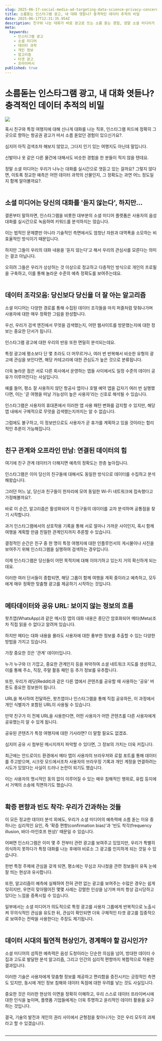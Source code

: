 ```yaml
---
slug: 2025-06-17-social-media-ad-targeting-data-science-privacy-concerns
title: 소름돋는 인스타그램 광고, 내 대화 엿듣나? 충격적인 데이터 추적의 비밀
date: 2025-06-17T12:31:35.954Z
description: 친구와 나눈 대화가 바로 광고로 뜨는 소름 돋는 경험, 정말 소셜 미디어가 우리 대화를 엿듣고 있는 걸까요? 음성 도청 없이도 당신의 관심사를 정확히 예측하는 데이터 추적의 놀라운 비밀과 그 이면을 파헤쳐 봅니다.
meta:
  keywords:
    - 인스타그램 광고
    - 소셜 미디어
    - 데이터 과학
    - 개인 정보
    - 알고리즘
    - 타겟 광고
    - 프라이버시
published: true
---
```


# 소름돋는 인스타그램 광고, 내 대화 엿듣나? 충격적인 데이터 추적의 비밀

![](https://blogger.googleusercontent.com/img/a/AVvXsEi4uz-8PoyZpkfJHwMCdQCEmUunIj9ZWf7YpuXI-vXOyHuKkPFtfGcYAECnGoJLYq__vAcv99Fx5m9UsvTaLg7rBiINCD_LfLy5p9s8TGI3TTLt4ps5Zhq-cyKy_FygJJ9bKidQttCh5PkOXsoTd4MuhSSgjficfWlXVtZqIsgJbIJ7ABPu1pPaisqkgFY)

혹시 친구와 특정 여행지에 대해 신나게 대화를 나눈 직후, 인스타그램 피드에 정확히 그곳으로 향하는 항공권 광고가 떠서 소름 돋았던 경험이 있으신가요?.<br /><br /> 심지어 아직 검색조차 해보지 않았고, 그다지 인기 있는 여행지도 아닌데 말입니다.<br /><br /> 신발이나 옷 같은 다른 물건에 대해서도 비슷한 경험을 한 분들이 적지 않을 텐데요.<br /><br /> 정말 소셜 미디어는 우리가 나누는 대화를 실시간으로 엿듣고 있는 걸까요? 그렇지 않다면, 이토록 정교한 예측은 어떤 데이터 과학의 산물인지, 그 정확도는 과연 어느 정도일지 함께 알아볼까요?.<br /><br />

## 소셜 미디어는 당신의 대화를 '듣지 않는다', 하지만…

결론부터 말하자면, 인스타그램을 비롯한 대부분의 소셜 미디어 플랫폼은 사용자의 음성 대화를 실시간으로 녹음하여 키워드를 분석하지는 않습니다.<br /><br /> 이는 법적인 문제뿐만 아니라 기술적인 측면에서도 엄청난 자원과 대역폭을 소모하는 비효율적인 방식이기 때문입니다.<br /><br /> 하지만 그들이 우리의 대화 내용을 '듣지 않는다'고 해서 우리의 관심사를 모른다는 의미는 결코 아닙니다.<br /><br /> 오히려 그들은 우리가 상상하는 것 이상으로 정교하고 다층적인 방식으로 개인의 프로필을 구축하고, 이를 통해 놀라운 수준의 예측 정확도를 보여주는데요.<br /><br />

## 데이터 조각모음: 당신보다 당신을 더 잘 아는 알고리즘

소셜 미디어는 다양한 경로를 통해 수집된 데이터 조각들을 마치 퍼즐처럼 맞춰나가며 사용자에 대한 매우 정확한 그림을 완성합니다.<br /><br /> 우선, 우리가 검색 엔진에서 무엇을 검색했는지, 어떤 웹사이트를 방문했는지에 대한 정보는 중요한 단서가 됩니다.<br /><br /> 인스타그램 광고에 대한 우리의 반응 또한 면밀히 분석되는데요.<br /><br /> 특정 광고에 평소보다 단 몇 초라도 더 머무르거나, 여러 번 반복해서 비슷한 유형의 광고에 관심을 보인다면, 해당 카테고리에 대한 관심도가 높은 것으로 분류됩니다.<br /><br /> 더욱 놀라운 점은 서로 다른 회사에서 운영하는 앱들 사이에서도 일정 수준의 데이터 공유가 이루어진다는 사실입니다.<br /><br /> 예를 들어, 평소 잘 사용하지 않던 항공사 앱이나 호텔 예약 앱을 갑자기 여러 번 실행했다면, 이는 '곧 여행을 떠날 가능성이 높은 사용자'라는 신호로 해석될 수 있습니다.<br /><br /> 인스타그램은 사용자의 휴대폰에서 이러한 앱 사용 패턴 변화를 감지할 수 있지만, 해당 앱 내에서 구체적으로 무엇을 검색했는지까지는 알 수 없습니다.<br /><br /> 그럼에도 불구하고, 이 정보만으로도 사용자가 곧 휴가를 계획하고 있을 것이라는 합리적인 추론이 가능해집니다.<br /><br />

## 친구 관계와 오프라인 만남: 연결된 데이터의 힘

여기에 친구 관계 데이터가 더해지면 예측의 정확도는 한층 높아집니다.<br /><br /> 인스타그램은 이미 당신의 친구들에 대해서도 동일한 방식으로 데이터를 수집하고 분석해왔습니다.<br /><br /> 그러던 어느 날, 당신과 친구들이 한자리에 모여 동일한 Wi-Fi 네트워크에 접속했다고 가정해볼까요?.<br /><br /> 바로 이 순간, 알고리즘은 활성화되어 각 친구들의 데이터를 교차 분석하며 공통점을 찾기 시작합니다.<br /><br /> 과거 인스타그램에서의 상호작용 기록을 통해 서로 얼마나 가까운 사이인지, 혹시 함께 여행을 계획할 만큼 친밀한 관계인지까지 추론할 수 있습니다.<br /><br /> 결정적인 순간은 친구 중 한 명이 특정 여행지에 대한 인플루언서의 게시물이나 사진을 보여주기 위해 인스타그램을 실행하여 검색하는 경우입니다.<br /><br /> 이제 인스타그램은 당신들이 어떤 목적지에 대해 이야기하고 있는지 거의 확신하게 되는데요.<br /><br /> 이러한 여러 단서들이 종합되면, 해당 그룹이 함께 여행을 계획 중이라고 예측하고, 모두에게 매우 정확한 맞춤형 광고를 제공하기 시작하는 것입니다.<br /><br />

## 메타데이터와 공유 URL: 보이지 않는 정보의 흐름

왓츠앱(WhatsApp)과 같은 메시징 앱의 대화 내용은 종단간 암호화되어 메타(Meta)조차 직접 읽을 수 없다고 알려져 있습니다.<br /><br /> 하지만 메타는 대화 내용을 몰라도 사용자에 대한 풍부한 정보를 추출할 수 있는 다양한 방법을 가지고 있습니다.<br /><br /> 가장 중요한 것은 '관계' 데이터입니다.<br /><br /> 누가 누구와 더 가깝고, 중요한 관계인지 등을 파악하여 소셜 네트워크 지도를 생성하고, 이를 통해 주소, 직장, 주말 활동 패턴 등 추가 정보를 유추합니다.<br /><br /> 또한, 우리가 레딧(Reddit)과 같은 다른 앱에서 콘텐츠를 공유할 때 사용하는 '공유' 버튼도 중요한 정보원이 됩니다.<br /><br /> URL을 복사하여 전달하든, 왓츠앱이나 인스타그램을 통해 직접 공유하든, 이 과정에서 개인 식별자가 포함된 URL이 사용될 수 있습니다.<br /><br /> 만약 친구가 이 전체 URL을 사용한다면, 어떤 사용자가 어떤 콘텐츠를 다른 사용자에게 공유했는지 알 수 있게 됩니다.<br /><br /> 공유된 콘텐츠가 특정 여행지에 대한 기사라면? 더 말할 필요도 없겠죠.<br /><br /> 심지어 공유 시 첨부된 메시지까지 파악할 수 있다면, 그 정보의 가치는 더욱 커집니다.<br /><br /> 최근에는 안드로이드 환경에서 메타 앱이 사용자의 브라우저와 로컬 포트를 통해 데이터를 주고받으며, 시크릿 모드에서조차 사용자의 브라우징 기록과 개인 계정을 연결하려는 시도가 있었다는 사실이 드러나 논란이 되기도 했습니다.<br /><br /> 이는 사용자의 명시적인 동의 없이 이루어질 수 있는 매우 침해적인 행위로, 유럽 등지에서 거액의 소송에 직면하기도 했습니다.<br /><br />

## 확증 편향과 빈도 착각: 우리가 간과하는 것들

이 모든 정교한 데이터 분석 외에도, 우리가 소셜 미디어의 예측력에 소름 돋는 이유 중 하나는 심리적인 요인, 즉 '확증 편향(confirmation bias)'과 '빈도 착각(frequency illusion, 바더-마인호프 현상)' 때문일 수 있습니다.<br /><br /> 어쩌면 인스타그램은 이미 몇 주 전부터 관련 광고를 보여주고 있었지만, 우리가 특별히 의식하지 못하다가 특정 대화를 나눈 후에야 비로소 그 광고를 인지하게 되는 것일 수 있습니다.<br /><br /> 한번 특정 주제에 관심을 갖게 되면, 평소에는 무심코 지나쳤을 관련 정보들이 유독 눈에 잘 띄는 현상과 유사합니다.<br /><br /> 또한, 알고리즘이 예측에 실패하여 전혀 관련 없는 광고를 보여주는 수많은 경우는 쉽게 잊히지만, 우연히 맞아떨어진 몇몇 사례는 강렬한 인상을 남기며 마치 항상 감시당하고 있다는 느낌을 증폭시킬 수 있습니다.<br /><br /> 일부에서는 소셜 미디어가 의도적으로 특정 광고를 사용자 그룹에게 반복적으로 노출시켜 무의식적인 관심을 유도한 뒤, 관심이 확인되면 더욱 구체적인 타겟 광고를 집중적으로 보여주는 전략을 사용한다는 주장도 제기됩니다.<br /><br />

## 데이터 시대의 필연적 현상인가, 경계해야 할 감시인가?

소셜 미디어의 섬뜩한 예측력은 음성 도청이라는 단순한 의심을 넘어, 방대한 데이터 수집과 고도로 발달한 분석 알고리즘, 그리고 인간의 심리적 편향까지 복합적으로 작용한 결과입니다.<br /><br /> 이러한 기술은 사용자에게 맞춤형 정보를 제공하고 편리함을 증진시키는 긍정적인 측면도 있지만, 동시에 개인 정보 침해와 데이터 독점에 대한 우려를 낳는 것도 사실입니다.<br /><br /> 중요한 것은 이러한 현상의 이면을 정확히 이해하고, 우리 스스로 데이터 프라이버시에 대한 인식을 높이며, 플랫폼 기업들에게는 더욱 투명하고 윤리적인 데이터 활용을 요구하는 것입니다.<br /><br /> 결국, 기술의 발전과 개인의 권리 사이에서 균형점을 찾아나가는 것은 우리 모두의 과제라고 할 수 있겠습니다.<br /><br />

---
